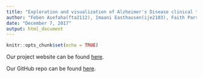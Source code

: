 ```yaml
---
title: "Exploration and visualization of Alzheimer's Disease clinical trials summary made easy with ACT (Alzheimer's Clinical Trials) Shiny Dashboard" 
author: "Feben Asefaha(fta2112), Imaani Easthausen(ije2103), Faith Parsons(fep2110), Volha Tryputsen(vt2263)"
date: "December 7, 2017"
output: html_document
---
```


```r
knitr::opts_chunk$set(echo = TRUE)
```

Our project website can be found [here](https://ijeasthausen.github.io/website/index.html).

Our GitHub repo can be found [here](https://github.com/FaithParsons/ClinicalTrialsGov).

